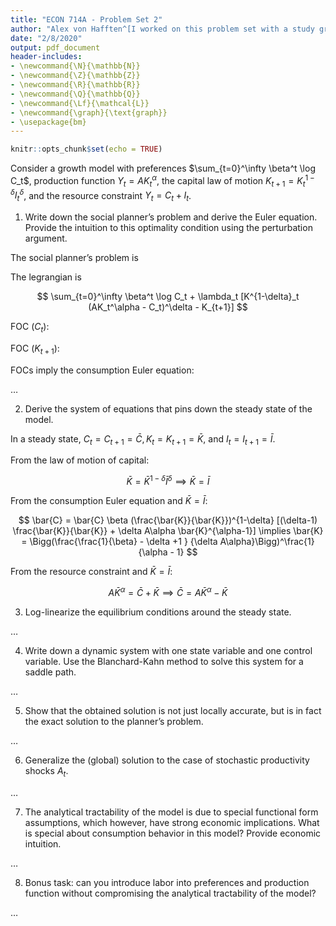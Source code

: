 ```yaml
---
title: "ECON 714A - Problem Set 2"
author: "Alex von Hafften^[I worked on this problem set with a study group of Michael Nattinger, Andrew Smith, and Ryan Mather. I also discussed problems with Emily Case, Sarah Bass, and Danny Edgel.]"
date: "2/8/2020"
output: pdf_document
header-includes:
- \newcommand{\N}{\mathbb{N}}
- \newcommand{\Z}{\mathbb{Z}}
- \newcommand{\R}{\mathbb{R}}
- \newcommand{\Q}{\mathbb{Q}}
- \newcommand{\Lf}{\mathcal{L}}
- \newcommand{\graph}{\text{graph}}
- \usepackage{bm}
---
```


```r
knitr::opts_chunk$set(echo = TRUE)
```

Consider a growth model with preferences $\sum_{t=0}^\infty \beta^t \log C_t$, production function $Y_t=AK_t^\alpha$, the capital law of motion $K_{t+1}=K^{1-\delta}_t I^\delta_t$, and the resource constraint $Y_t=C_t+I_t$.

1. Write down the social planner’s problem and derive the Euler equation. Provide the intuition to this optimality condition using the perturbation argument.

The social planner's problem is

\begin{align*}
\max_{\{C_t, K_t\}_{t=0}^\infty} & \sum_{t=0}^\infty \beta^t \log C_t \\
\text{s.t. } AK_t^\alpha &= C_t+I_t \\
K_{t+1} &= K^{1-\delta}_t I^\delta_t \\
\implies
\max_{\{C_t, K_t\}_{t=0}^\infty} & \sum_{t=0}^\infty \beta^t \log C_t \\
\text{s.t. } 0 &= K^{1-\delta}_t (AK_t^\alpha - C_t)^\delta - K_{t+1}
\end{align*}

The legrangian is

$$
\sum_{t=0}^\infty \beta^t \log C_t + \lambda_t [K^{1-\delta}_t (AK_t^\alpha - C_t)^\delta - K_{t+1}]
$$

FOC ($C_t$):

\begin{align*}
0 &= \frac{\beta^t}{C_t} - \lambda_t \delta K^{1-\delta}_t (AK_t^\alpha - C_t)^{\delta-1} \\
\lambda_t &= \frac{\beta^t}{C_t\delta K^{1-\delta}_t I_t^{\delta-1}}
\end{align*}

\pagebreak

FOC ($K_{t+1}$):

\begin{align*}
0 &= -\lambda_t + \lambda_{t+1}[(1-\delta)  K^{-\delta}_{t+1} (AK_{t+1}^\alpha - C_{t+1})^\delta(-1) + \delta  K^{1-\delta}_{t+1} (AK_{t+1}^\alpha - C_{t+1})^{\delta-1}A\alpha K_{t+1}^{\alpha-1}]\\
\frac{\lambda_t}{\lambda_{t+1}} &= (\delta-1) (\frac{I_{t+1}}{K_{t+1}})^\delta + \delta  (\frac{I_{t+1}}{K_{t+1}})^{\delta-1}A\alpha K_{t+1}^{\alpha-1}
\end{align*}

FOCs imply the consumption Euler equation:

\begin{align*}
\frac{(\frac{\beta^t}{C_t\delta K^{1-\delta}_t I_t^{\delta-1}})}
{(\frac{\beta^{t+1}}{C_{t+1} \delta K^{1-\delta}_{t+1} I_{t+1}^{\delta-1}})} 
&= (\delta-1) (\frac{I_{t+1}}{K_{t+1}})^\delta + \delta  (\frac{I_{t+1}}{K_{t+1}})^{\delta-1}A\alpha K_{t+1}^{\alpha-1} \\
\frac{C_{t+1}  K^{1-\delta}_{t+1} I_{t+1}^{\delta-1}}
{\beta C_t K^{1-\delta}_t I_t^{\delta-1}}
&= (\delta-1) (\frac{I_{t+1}}{K_{t+1}})^\delta + \delta  (\frac{I_{t+1}}{K_{t+1}})^{\delta-1}A\alpha K_{t+1}^{\alpha-1} \\
C_{t+1}  
&= C_t \beta 
(\frac{ K_t }{K_{t+1} })^{1-\delta}
(\frac{ I_t}{I_{t+1}})^{\delta-1}
[(\delta-1) (\frac{I_{t+1}}{K_{t+1}})^\delta + \delta  (\frac{I_{t+1}}{K_{t+1}})^{\delta-1}A\alpha K_{t+1}^{\alpha-1}] \\
C_{t+1}  
&= C_t \beta 
(\frac{K_t}{I_t})^{1-\delta}
[(\delta-1) \frac{I_{t+1}}{K_{t+1}} + \delta  A\alpha K_{t+1}^{\alpha-1}]
\end{align*}

...

2. Derive the system of equations that pins down the steady state of the model.

In a steady state, $C_t = C_{t+1} = \bar{C}, K_t = K_{t+1} = \bar{K}$, and $I_t = I_{t+1} = \bar{I}$.  

From the law of motion of capital:

$$
\bar{K}=\bar{K}^{1-\delta} \bar{I}^\delta \implies \bar{K} = \bar{I}
$$

From the consumption Euler equation and $\bar{K} = \bar{I}$:

$$
\bar{C} 
= \bar{C} \beta 
(\frac{\bar{K}}{\bar{K}})^{1-\delta}
[(\delta-1) \frac{\bar{K}}{\bar{K}} + \delta  A\alpha \bar{K}^{\alpha-1}] 
\implies
\bar{K} = \Bigg(\frac{\frac{1}{\beta} - \delta +1 }
{\delta  A\alpha}\Bigg)^\frac{1}{\alpha - 1}
$$

From the resource constraint and $\bar{K} = \bar{I}$:

$$
A\bar{K}^\alpha = \bar{C}+\bar{K} \implies  \bar{C} = A\bar{K}^\alpha -\bar{K} 
$$

3. Log-linearize the equilibrium conditions around the steady state.

...

4. Write down a dynamic system with one state variable and one control variable. Use the Blanchard-Kahn method to solve this system for a saddle path.

...

5. Show that the obtained solution is not just locally accurate, but is in fact the exact solution to the planner’s problem.

...

6. Generalize the (global) solution to the case of stochastic productivity shocks $A_t$.

...

7. The analytical tractability of the model is due to special functional form assumptions, which however, have strong economic implications. What is special about consumption behavior in this model? Provide economic intuition.

...

8. Bonus task: can you introduce labor into preferences and production function without compromising the analytical tractability of the model?

...